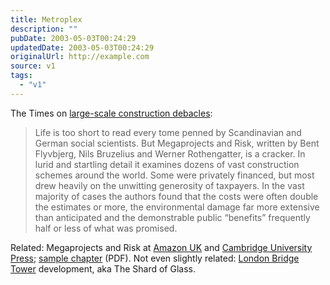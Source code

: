 ```yaml
---
title: Metroplex
description: ""
pubDate: 2003-05-03T00:24:29
updatedDate: 2003-05-03T00:24:29
originalUrl: http://example.com
source: v1
tags:
  - "v1"
---
```


The Times on [large-scale construction debacles][1]:

> Life is too short to read every tome penned by Scandinavian and German social scientists. But Megaprojects and Risk, written by Bent Flyvbjerg, Nils Bruzelius and Werner Rothengatter, is a cracker. In lurid and startling detail it examines dozens of vast construction schemes around the world. Some were privately financed, but most drew heavily on the unwitting generosity of taxpayers. In the vast majority of cases the authors found that the costs were often double the estimates or more, the environmental damage far more extensive than anticipated and the demonstrable public &#8220;benefits&#8221; frequently half or less of what was promised.

Related: Megaprojects and Risk at [Amazon UK][2] and [Cambridge University Press][3]; [sample chapter][4] (PDF). Not even slightly related: [London Bridge Tower][5] development, aka The Shard of Glass.

[1]: http://www.timesonline.co.uk/article/0,,7-647761,00.html "The Times: A scandal of monumental proportions"
[2]: http://www.amazon.co.uk/exec/obidos/ASIN/0521009464/ohsky "Amazon.co.uk: Megaprojects and risk by Flyvbjerg, Bruzelius and Rothengatter"
[3]: http://books.cambridge.org/0521009464.htm "Cambridge University Press: Megaprojects and Risk"
[4]: http://assets.cambridge.org/0521804205/sample/0521804205WS.pdf "Megaprojects and Risk: An Anatomy of Ambition (PDF)"
[5]: http://www.londonbridgetower.com/ "London Bridge Tower (aka Shard of Glass)"
